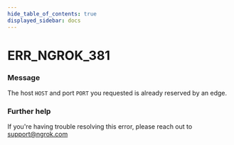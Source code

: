 ```yaml
---
hide_table_of_contents: true
displayed_sidebar: docs
---
```



# ERR_NGROK_381

### Message
The host `HOST` and port `PORT` you requested is already reserved by an edge.

<ErrorDetails error='err_ngrok_381' />


### Further help
If you're having trouble resolving this error, please reach out to [support@ngrok.com](mailto:support@ngrok.com?subject=Help%20with%20ERR_NGROK_381)

